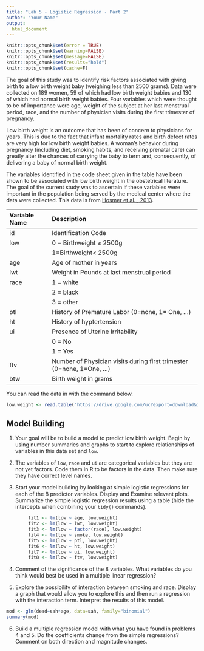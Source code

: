 ```yaml
---
title: "Lab 5 - Logistic Regression - Part 2"
author: "Your Name"
output: 
  html_document
---
```


```r
knitr::opts_chunk$set(error = TRUE)
knitr::opts_chunk$set(warning=FALSE)
knitr::opts_chunk$set(message=FALSE)
knitr::opts_chunk$set(results="hold")
knitr::opts_chunk$set(cache=F)
```



The goal of this study was to identify risk factors associated with giving birth to a low birth weight baby (weighing less than 2500 grams). Data were collected on 189 women, 59 of which had low birth weight babies and 130 of which had normal birth weight babies.  Four variables which were thought to be of importance were age, weight of the subject at her last menstrual period, race, and the number of physician visits during the first trimester of pregnancy.

Low birth weight is an outcome that has been of concern to physicians for years. This is due to the fact that infant mortality rates and birth defect rates are very high for low birth weight babies. A woman's behavior during pregnancy (including diet, smoking habits, and receiving prenatal care) can greatly alter the chances of carrying the baby to term and, consequently, of delivering a baby of normal birth weight.
        
The variables identified in the code sheet given in the table have been shown to be associated with low birth weight in the obstetrical literature. The goal of the current study was to ascertain if these variables were important in the population being served by the medical center where the data were collected. This data is from [Hosmer et al. , 2013](http://www.wiley.com/WileyCDA/WileyTitle/productCd-0470582472.html). 

----------------------------------------------------------------------
Variable Name   Description
--------------- -------------------------------------------------------
id              Identification Code

low             0 = Birthweight $\ge$ 2500g

                1=Birthweight< 2500g
                
age             Age of mother in years

lwt             Weight in Pounds at last menstrual period

race            1 = white
      
                2 = black
                
                3 = other

ptl             History of Premature Labor (0=none, 1= One, ...)

ht              History of hyptertension

ui              Presence of Uterine Irritability

                0 = No
                
                1 = Yes
                
ftv             Number of Physician visits during first trimester (0=none, 1=One, ...)

btw             Birth weight in grams
----------------------------------------------------------------------


You can read the data in with the command below.

```R
low.weight <- read.table("https://drive.google.com/uc?export=download&id=0B8CsRLdwqzbzMzJyVkt5QkdvVnM", header=TRUE, sep=",")
```


## Model Building



1. Your goal will be to build a model to predict low birth weight. Begin by using number summaries and graphs to start to explore relationships of variables in this data set and `low`. 


2. The variables of `low`, `race` and `ui` are categorical variables but they are not yet factors. Code them in R to be factors in the data. Then make sure they have correct level names. 


3. Start your model building by looking at simple logistic regressions for each of the 8 predictor variables. Display and Examine relevant plots. Summarize the simple logistic regression results using a table (hide the intercepts when combining your `tidy()` commands).

```r

        fit1 <- lm(low ~ age, low.weight)
        fit2 <- lm(low ~ lwt, low.weight)
        fit3 <- lm(low ~ factor(race), low.weight)
        fit4 <- lm(low ~ smoke, low.weight)
        fit5 <- lm(low ~ ptl, low.weight)
        fit6 <- lm(low ~ ht, low.weight)
        fit7 <- lm(low ~ ui, low.weight)
        fit8 <- lm(low ~ ftv, low.weight)
```







4. Comment of the significance of the 8 variables. What variables do you think would best be used in a multiple linear regression?




5. Explore the possibility of interaction between smoking and race. Display a graph that would allow you to explore this and then run a regression with the interaction term. Interpret the results of this model. 

```r
mod <- glm(dead~sah*age, data=sah, family="binomial")
summary(mod)
```


6. Build a multiple regression model with what you have found in problems 4 and 5. Do the coefficients change from the simple regressions? Comment on both direction and magnitude changes. 
    
